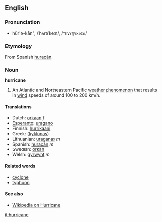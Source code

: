 ==English==

===Pronunciation===
*hŭr'ə-kān", /ˈhʌrəˈkeɪn/, /<tt>"hVr@%keIn</tt>/

===Etymology===
From Spanish [[huracán]].

===Noun===
'''hurricane'''

#An Atlantic and Northeastern Pacific [[weather]] [[phenomenon]] that results in [[wind]] speeds of around 100 to 200 km/h.

====Translations====
*Dutch: [[orkaan]] ''f''
*[[Esperanto]]: [[uragano]]
*Finnish: [[hurrikaani]]
*Greek: ([[kyklonas]])
*Lithuanian: [[uraganas]] ''m''
*Spanish: [[huracán]] ''m''
*Swedish: [[orkan]]
*Welsh: [[gyrwynt]] ''m''

====Related words====
*[[cyclone]]
*[[typhoon]]

====See also====
*[[wikipedia:en:Hurricane|Wikipedia on Hurricane]]

[[it:hurricane]]